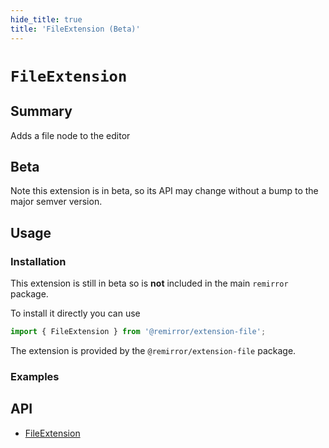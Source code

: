 ```yaml
---
hide_title: true
title: 'FileExtension (Beta)'
---
```


# `FileExtension` <span class="beta" />


## Summary

Adds a file node to the editor

## Beta

Note this extension is in beta, so its API may change without a bump to the major semver version.

## Usage

### Installation

This extension is still in beta so is **not** included in the main `remirror` package.

To install it directly you can use

```ts
import { FileExtension } from '@remirror/extension-file';
```

The extension is provided by the `@remirror/extension-file` package.

### Examples

<Basic />

<WithObjectUrl />

<WithBashupload />

<WithUploadProgress />

<WithUploadIncompleteWarning />

<WithUploadFileButton />

## API

- [FileExtension](../api/extension-file)
